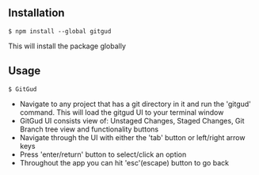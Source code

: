 ## **Installation**

```
$ npm install --global gitgud
```

This will install the package globally

## **Usage**

```
$ GitGud
```

- Navigate to any project that has a git directory in it and run the 'gitgud' command. This will load the gitgud UI to your terminal window
- GitGud UI consists view of: Unstaged Changes, Staged Changes, Git Branch tree view and functionality buttons
- Navigate through the UI with either the 'tab' button or left/right arrow keys
- Press 'enter/return' button to select/click an option
- Throughout the app you can hit 'esc'(escape) button to go back
